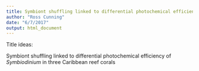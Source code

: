 ```yaml
---
title: Symbiont shuffling linked to differential photochemical efficiency of *Symbiodinium* in three Caribbean reef corals
author: "Ross Cunning"
date: "6/7/2017"
output: html_document
---
```


Title ideas:

Symbiont shuffling linked to differential photochemical efficiency of *Symbiodinium* in three Caribbean reef corals

